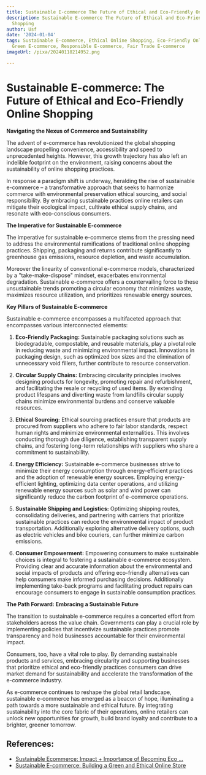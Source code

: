 ```yaml
---
title: Sustainable E-commerce The Future of Ethical and Eco-Friendly Online Shopping
description: Sustainable E-commerce The Future of Ethical and Eco-Friendly Online
  Shopping
author: Usf
date: '2024-01-04'
tags: Sustainable E-commerce, Ethical Online Shopping, Eco-Friendly Online Shopping,
  Green E-commerce, Responsible E-commerce, Fair Trade E-commerce
imageUrl: /pixa/20240118214952.png

---
```

# Sustainable  E-commerce: The Future of Ethical and Eco-Friendly  Online  Shopping

**Navigating the Nexus of  Commerce and Sustainability**

The advent of e-commerce has revolutionized the global shopping landscape propelling convenience, accessibility and speed to  unprecedented heights.  However, this growth trajectory has also left  an indelible footprint on  the  environment, raising concerns about the  sustainability of online shopping practices.

In response  a paradigm shift is underway, heralding the rise of sustainable  e-commerce – a transformative approach that seeks to harmonize commerce with environmental preservation ethical sourcing, and social responsibility. By embracing sustainable practices online retailers can mitigate  their ecological impact, cultivate ethical supply chains, and resonate with eco-conscious consumers.

**The Imperative for Sustainable E-commerce**

The imperative for sustainable  e-commerce stems  from the pressing need to address the environmental ramifications of traditional online shopping practices. Shipping, packaging and returns contribute significantly to greenhouse gas emissions, resource depletion, and waste  accumulation.

Moreover the linearity of conventional e-commerce models, characterized by a "take-make-dispose" mindset, exacerbates environmental degradation. Sustainable  e-commerce offers a countervailing force to these unsustainable trends promoting a circular economy that minimizes waste,  maximizes resource utilization, and prioritizes renewable energy sources.

**Key  Pillars of Sustainable E-commerce**

Sustainable e-commerce encompasses  a multifaceted approach that  encompasses various interconnected elements:

1. **Eco-Friendly Packaging:**  Sustainable packaging solutions such as biodegradable, compostable, and reusable materials, play a pivotal role in reducing waste and minimizing environmental impact.  Innovations in packaging design, such as optimized  box sizes  and the elimination of unnecessary void fillers, further contribute to resource conservation.

2. **Circular Supply Chains:** Embracing circularity principles involves designing products for  longevity, promoting repair and refurbishment, and facilitating the resale or recycling of used  items. By extending  product lifespans and diverting waste from landfills circular supply chains minimize environmental burdens and conserve valuable resources.

3. **Ethical Sourcing:**  Ethical  sourcing practices ensure that products are procured from suppliers who adhere to fair  labor standards, respect human  rights and minimize environmental externalities. This involves conducting thorough  due diligence, establishing transparent supply chains, and fostering  long-term relationships with suppliers who share a  commitment to sustainability.

4. **Energy Efficiency:** Sustainable e-commerce businesses strive to minimize their energy consumption  through energy-efficient practices and the adoption of renewable energy sources. Employing energy-efficient lighting, optimizing data  center operations, and utilizing renewable energy sources such as solar and wind power can significantly reduce the carbon footprint of e-commerce  operations.

5. **Sustainable Shipping and Logistics:** Optimizing shipping  routes, consolidating deliveries, and partnering with carriers that  prioritize sustainable practices can reduce the environmental impact of product transportation. Additionally exploring alternative delivery options, such as electric vehicles  and bike couriers, can further minimize carbon emissions.

6.  **Consumer Empowerment:** Empowering consumers  to make sustainable choices is integral to fostering a sustainable e-commerce ecosystem. Providing  clear and accurate information  about the environmental and social impacts of products and offering eco-friendly alternatives can help  consumers  make informed purchasing decisions. Additionally  implementing  take-back programs and facilitating product repairs can encourage consumers to engage in sustainable consumption practices.

**The Path Forward: Embracing a Sustainable Future**

The transition to sustainable e-commerce  requires a concerted effort from stakeholders across the value chain. Governments can play a crucial role by implementing policies that incentivize sustainable practices promote transparency and hold businesses accountable for their environmental impact.

Consumers, too, have a vital  role to  play. By  demanding sustainable products and services, embracing circularity and supporting businesses that prioritize ethical and eco-friendly practices consumers can drive market  demand  for sustainability and accelerate the transformation of the e-commerce industry.

As e-commerce continues to  reshape the global  retail landscape, sustainable  e-commerce has emerged as a beacon of  hope, illuminating a path towards a more sustainable and ethical future. By integrating sustainability into the core fabric of their operations,  online retailers  can unlock new opportunities for growth, build brand loyalty and contribute to a brighter, greener tomorrow.

## References:
- [Sustainable Ecommerce: Impact + Importance of Becoming Eco ...](https://www.bigcommerce.com/articles/ecommerce/sustainable-ecommerce/)
- [Sustainable E-commerce: Building a Green and Ethical Online Store](https://medium.com/@online-business.io/sustainable-e-commerce-building-a-green-and-ethical-online-store-57cbdc836cf5)
